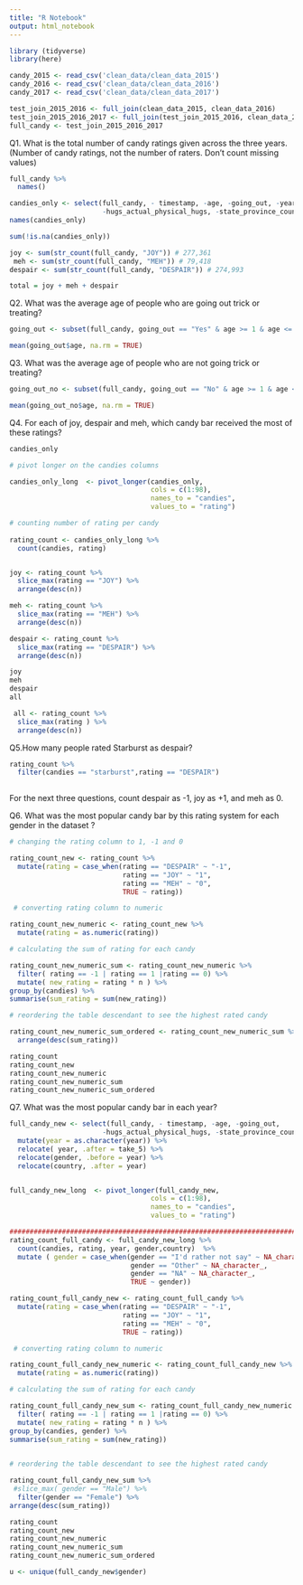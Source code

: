 ```yaml
---
title: "R Notebook"
output: html_notebook
---
```


```r
library (tidyverse)
library(here)
```

```r
candy_2015 <- read_csv('clean_data/clean_data_2015')
candy_2016 <- read_csv('clean_data/clean_data_2016')
candy_2017 <- read_csv('clean_data/clean_data_2017')

```

```r
test_join_2015_2016 <- full_join(clean_data_2015, clean_data_2016)
test_join_2015_2016_2017 <- full_join(test_join_2015_2016, clean_data_2017)
full_candy <- test_join_2015_2016_2017

```



Q1. What is the total number of candy ratings given across the three years. (Number of candy ratings, not the number of raters. Don’t count missing values)

```r
full_candy %>% 
  names()

candies_only <- select(full_candy, - timestamp, -age, -going_out, -year,
                       -hugs_actual_physical_hugs, -state_province_county_etc, -country, -gender)
names(candies_only)

sum(!is.na(candies_only))

```

```r
joy <- sum(str_count(full_candy, "JOY")) # 277,361
 meh <- sum(str_count(full_candy, "MEH")) # 79,418
despair <- sum(str_count(full_candy, "DESPAIR")) # 274,993

total = joy + meh + despair
```

Q2. What was the average age of people who are going out trick or treating?
```r

going_out <- subset(full_candy, going_out == "Yes" & age >= 1 & age <= 100)

mean(going_out$age, na.rm = TRUE)


```
Q3. What was the average age of people who are not going trick or treating?
```r
going_out_no <- subset(full_candy, going_out == "No" & age >= 1 & age <= 100)

mean(going_out_no$age, na.rm = TRUE)

```
Q4. For each of joy, despair and meh, which candy bar received the most of these ratings?

```r
candies_only

# pivot longer on the candies columns

candies_only_long  <- pivot_longer(candies_only,
                                   cols = c(1:98),
                                   names_to = "candies",
                                   values_to = "rating")

# counting number of rating per candy
 
rating_count <- candies_only_long %>% 
  count(candies, rating)  


joy <- rating_count %>% 
  slice_max(rating == "JOY") %>% 
  arrange(desc(n))

meh <- rating_count %>% 
  slice_max(rating == "MEH") %>% 
  arrange(desc(n))

despair <- rating_count %>% 
  slice_max(rating == "DESPAIR") %>% 
  arrange(desc(n))

joy
meh
despair
all

 all <- rating_count %>% 
  slice_max(rating ) %>% 
  arrange(desc(n))

```


Q5.How many people rated Starburst as despair?

```r
rating_count %>% 
  filter(candies == "starburst",rating == "DESPAIR") 
  
```


 For the next three questions, count despair as -1, joy as +1, and meh as 0.

Q6. What was the most popular candy bar by this rating system for each gender in the dataset ?

```r
# changing the rating column to 1, -1 and 0

rating_count_new <- rating_count %>% 
  mutate(rating = case_when(rating == "DESPAIR" ~ "-1",
                            rating == "JOY" ~ "1",
                            rating == "MEH" ~ "0",
                            TRUE ~ rating))

 # converting rating column to numeric

rating_count_new_numeric <- rating_count_new %>% 
  mutate(rating = as.numeric(rating))

# calculating the sum of rating for each candy

rating_count_new_numeric_sum <- rating_count_new_numeric %>% 
  filter( rating == -1 | rating == 1 |rating == 0) %>% 
  mutate( new_rating = rating * n ) %>% 
group_by(candies) %>% 
summarise(sum_rating = sum(new_rating))

# reordering the table descendant to see the highest rated candy

rating_count_new_numeric_sum_ordered <- rating_count_new_numeric_sum %>% 
  arrange(desc(sum_rating))

rating_count
rating_count_new
rating_count_new_numeric
rating_count_new_numeric_sum
rating_count_new_numeric_sum_ordered
```

Q7. What was the most popular candy bar in each year?

```r
full_candy_new <- select(full_candy, - timestamp, -age, -going_out, 
                       -hugs_actual_physical_hugs, -state_province_county_etc) %>% 
  mutate(year = as.character(year)) %>% 
  relocate( year, .after = take_5) %>% 
  relocate(gender, .before = year) %>% 
  relocate(country, .after = year)


full_candy_new_long  <- pivot_longer(full_candy_new,
                                   cols = c(1:98),
                                   names_to = "candies",
                                   values_to = "rating")

#######################################################################
rating_count_full_candy <- full_candy_new_long %>% 
  count(candies, rating, year, gender,country)  %>% 
  mutate ( gender = case_when(gender == "I'd rather not say" ~ NA_character_ ,
                              gender == "Other" ~ NA_character_,
                              gender == "NA" ~ NA_character_,
                              TRUE ~ gender))

rating_count_full_candy_new <- rating_count_full_candy %>% 
  mutate(rating = case_when(rating == "DESPAIR" ~ "-1",
                            rating == "JOY" ~ "1",
                            rating == "MEH" ~ "0",
                            TRUE ~ rating))

 # converting rating column to numeric

rating_count_full_candy_new_numeric <- rating_count_full_candy_new %>% 
  mutate(rating = as.numeric(rating))

# calculating the sum of rating for each candy

rating_count_full_candy_new_sum <- rating_count_full_candy_new_numeric %>% 
  filter( rating == -1 | rating == 1 |rating == 0) %>% 
  mutate( new_rating = rating * n ) %>% 
group_by(candies, gender) %>%
summarise(sum_rating = sum(new_rating)) 
  

# reordering the table descendant to see the highest rated candy

rating_count_full_candy_new_sum %>% 
 #slice_max( gender == "Male") %>% 
  filter(gender == "Female") %>% 
arrange(desc(sum_rating))

rating_count
rating_count_new
rating_count_new_numeric
rating_count_new_numeric_sum
rating_count_new_numeric_sum_ordered


```


```r
u <- unique(full_candy_new$gender)
```


